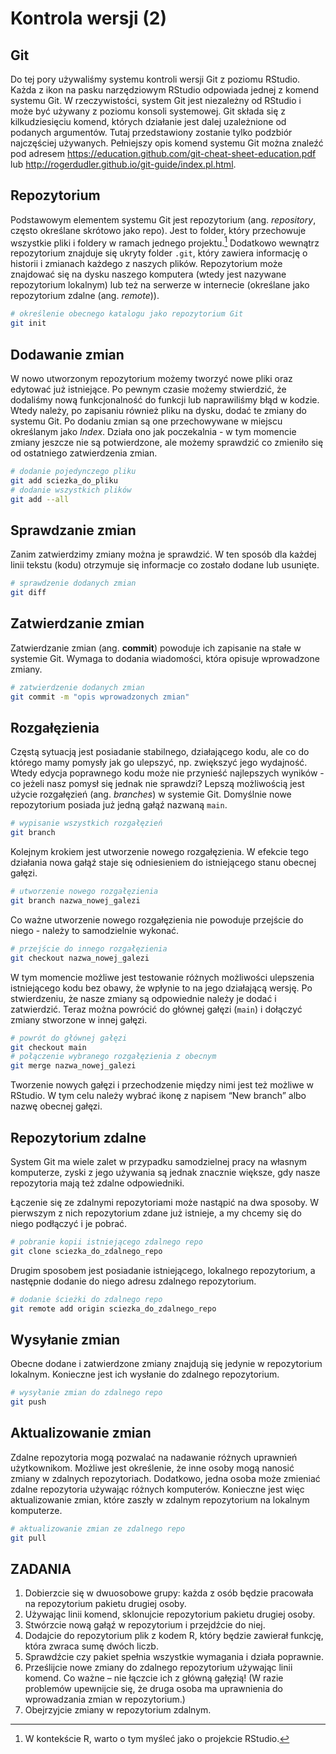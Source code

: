 # Kontrola wersji (2)

## Git

Do tej pory używaliśmy systemu kontroli wersji Git z poziomu RStudio.
Każda z ikon na pasku narzędziowym RStudio odpowiada jednej z komend systemu Git.
W rzeczywistości, system Git jest niezależny od RStudio i może być używany z poziomu konsoli systemowej.
Git składa się z kilkudziesięciu komend, których działanie jest dalej uzależnione od podanych argumentów.
Tutaj przedstawiony zostanie tylko podzbiór najczęściej używanych.
Pełniejszy opis komend systemu Git można znaleźć pod adresem <https://education.github.com/git-cheat-sheet-education.pdf> lub <http://rogerdudler.github.io/git-guide/index.pl.html>.
<!-- https://happygitwithr.com/git-commands -->

## Repozytorium

Podstawowym elementem systemu Git jest repozytorium (ang. *repository*, często określane skrótowo jako repo).
Jest to folder, który przechowuje wszystkie pliki i foldery w ramach jednego projektu.^[W kontekście R, warto o tym myśleć jako o projekcie RStudio.]
Dodatkowo wewnątrz repozytorium znajduje się ukryty folder `.git`, który zawiera informację o historii i zmianach każdego z naszych plików.
Repozytorium może znajdować się na dysku naszego komputera (wtedy jest nazywane repozytorium lokalnym) lub też na serwerze w internecie (określane jako repozytorium zdalne (ang. *remote*)).

```bash
# określenie obecnego katalogu jako repozytorium Git
git init                  
```

## Dodawanie zmian

W nowo utworzonym repozytorium możemy tworzyć nowe pliki oraz edytować już istniejące.
Po pewnym czasie możemy stwierdzić, że dodaliśmy nową funkcjonalność do funkcji lub naprawiliśmy błąd w kodzie.
Wtedy należy, po zapisaniu również pliku na dysku, dodać te zmiany do systemu Git.
Po dodaniu zmian są one przechowywane w miejscu określanym jako *Index*.
Działa ono jak poczekalnia - w tym momencie zmiany jeszcze nie są potwierdzone, ale możemy sprawdzić co zmieniło się od ostatniego zatwierdzenia zmian.

```bash
# dodanie pojedynczego pliku
git add sciezka_do_pliku  
# dodanie wszystkich plików 
git add --all                    
```

## Sprawdzanie zmian

Zanim zatwierdzimy zmiany można je sprawdzić.
W ten sposób dla każdej linii tekstu (kodu) otrzymuje się informacje co zostało dodane lub usunięte.

```bash
# sprawdzenie dodanych zmian
git diff                  
```

## Zatwierdzanie zmian

Zatwierdzanie zmian (ang. **commit**) powoduje ich zapisanie na stałe w systemie Git.
Wymaga to dodania wiadomości, która opisuje wprowadzone zmiany.

```bash
# zatwierdzenie dodanych zmian
git commit -m "opis wprowadzonych zmian"
```

## Rozgałęzienia {#branches}

Częstą sytuacją jest posiadanie stabilnego, działającego kodu, ale co do którego mamy pomysły jak go ulepszyć, np. zwiększyć jego wydajność.
Wtedy edycja poprawnego kodu może nie przynieść najlepszych wyników - co jeżeli nasz pomysł się jednak nie sprawdzi?
Lepszą możliwością jest użycie rozgałęzień (ang. *branches*) w systemie Git.
Domyślnie nowe repozytorium posiada już jedną gałąź nazwaną `main`.

```bash
# wypisanie wszystkich rozgałęzień
git branch
```

Kolejnym krokiem jest utworzenie nowego rozgałęzienia. 
W efekcie tego działania nowa gałąź staje się odniesieniem do istniejącego stanu obecnej gałęzi.
<!-- branch name that describes “the branch’s purpose in multiple words separated by hyphens -->

```bash
# utworzenie nowego rozgałęzienia
git branch nazwa_nowej_galezi
```

Co ważne utworzenie nowego rozgałęzienia nie powoduje przejście do niego - należy to samodzielnie wykonać.

```bash
# przejście do innego rozgałęzienia
git checkout nazwa_nowej_galezi
```

W tym momencie możliwe jest testowanie różnych możliwości ulepszenia istniejącego kodu bez obawy, że wpłynie to na jego działającą wersję. 
Po stwierdzeniu, że nasze zmiany są odpowiednie należy je dodać i zatwierdzić.
Teraz można powrócić do głównej gałęzi (`main`) i dołączyć zmiany stworzone w innej gałęzi.

```bash
# powrót do głównej gałęzi
git checkout main
# połączenie wybranego rozgałęzienia z obecnym
git merge nazwa_nowej_galezi
```

::: {.callout-note}
Tworzenie nowych gałęzi i przechodzenie między nimi jest też możliwe w RStudio.
W tym celu należy wybrać ikonę z napisem "New branch" albo nazwę obecnej gałęzi.
:::

<!-- block merge conflicts -->

## Repozytorium zdalne

System Git ma wiele zalet w przypadku samodzielnej pracy na własnym komputerze<!--np.-->, zyski z jego używania są jednak znacznie większe, gdy nasze repozytoria mają też zdalne odpowiedniki.

Łączenie się ze zdalnymi repozytoriami może nastąpić na dwa sposoby.
W pierwszym z nich repozytorium zdane już istnieje, a my chcemy się do niego podłączyć i je pobrać.

```bash
# pobranie kopii istniejącego zdalnego repo
git clone sciezka_do_zdalnego_repo
```

Drugim sposobem jest posiadanie istniejącego, lokalnego repozytorium, a następnie dodanie do niego adresu zdalnego repozytorium.
<!-- ssh vs https -->

```bash
# dodanie ścieżki do zdalnego repo
git remote add origin sciezka_do_zdalnego_repo
```

<!-- zmiana z git remote set-url origin git@github.com:User/UserRepo.git -->

## Wysyłanie zmian {#wysylanie-zmian}

Obecne dodane i zatwierdzone zmiany znajdują się jedynie w repozytorium lokalnym.
Konieczne jest ich wysłanie do zdalnego repozytorium.

```bash
# wysyłanie zmian do zdalnego repo
git push
```

<!--skrót od git push origin main -->

## Aktualizowanie zmian

Zdalne repozytoria mogą pozwalać na nadawanie różnych uprawnień użytkownikom.
Możliwe jest określenie, że inne osoby mogą nanosić zmiany w zdalnych repozytoriach.
Dodatkowo, jedna osoba może zmieniać zdalne repozytoria używając różnych komputerów.
Konieczne jest więc aktualizowanie zmian, które zaszły w zdalnym repozytorium na lokalnym komputerze.

```bash
# aktualizowanie zmian ze zdalnego repo
git pull
```

<!-- git pull to inaczej git fetch (pobierz bez modyfikacji lokalnej) + git merge -->
<!-- można też używać git pull --rebase -->

::: {.callout-note appearance="simple"}

## ZADANIA

1. Dobierzcie się w dwuosobowe grupy: każda z osób będzie pracowała na repozytorium pakietu drugiej osoby.
2. Używając linii komend, sklonujcie repozytorium pakietu drugiej osoby.
3. Stwórzcie nową gałąź w repozytorium i przejdźcie do niej.
4. Dodajcie do repozytorium plik z kodem R, który będzie zawierał funkcję, która zwraca sumę dwóch liczb.
5. Sprawdźcie czy pakiet spełnia wszystkie wymagania i działa poprawnie.
6. Prześlijcie nowe zmiany do zdalnego repozytorium używając linii komend.
Co ważne -- nie łączcie ich z główną gałęzią!
(W razie problemów upewnijcie się, że druga osoba ma uprawnienia do wprowadzania zmian w repozytorium.)
7. Obejrzyjcie zmiany w repozytorium zdalnym.

:::


